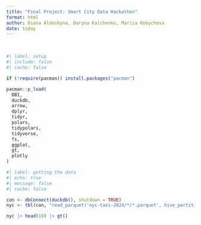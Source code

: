 ```yaml
---
title: "Final Project: Smart City Data Hackathon"
format: html
author: Diana Aldoshyna, Daryna Kalchenko, Mariia Kobycheva
date: today
---
```


<br>

```r
#| label: setup
#| include: false
#| cache: false

if (!require(pacman)) install.packages("pacman")

pacman::p_load(
  DBI,
  duckdb,
  arrow,
  dplyr,
  tidyr,
  polars,
  tidypolars,
  tidyverse,
  fs,
  ggplot,
  gt,
  plotly
)

```

```r
#| label: getting the data
#| echo: true
#| message: false
#| cache: false

con <- dbConnect(duckdb(), shutdown = TRUE)
nyc <- tbl(con, "read_parquet('nyc-taxi-2024/*/*.parquet', hive_partitioning = true)")

nyc |> head(10) |> gt()

```